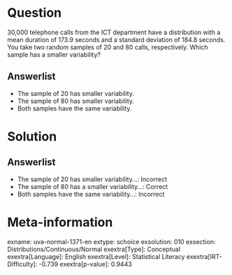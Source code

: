 Question
========

30,000 telephone calls from the ICT department have a distribution with a mean duration of 173.9 seconds and a standard deviation of 184.8 seconds. You take two random samples of 20 and 80 calls, respectively. Which sample has a smaller variability?

Answerlist
----------

* The sample of 20 has smaller variability.
* The sample of 80 has smaller variability.
* Both samples have the same variability.

Solution
========

Answerlist
----------

* The sample of 20 has smaller variability...: Incorrect
* The sample of 80 has a smaller variability...: Correct
* Both samples have the same variability...: Incorrect

Meta-information
================
exname: uva-normal-1371-en
extype: schoice
exsolution: 010
exsection: Distributions/Continuous/Normal
exextra[Type]: Conceptual
exextra[Language]: English
exextra[Level]: Statistical Literacy
exextra[IRT-Difficulty]: -0.739
exextra[p-value]: 0.9443
